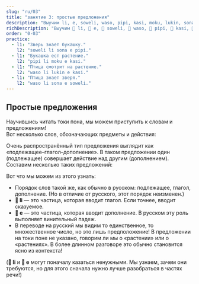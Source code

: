 ```yaml
---
slug: "ru/03"
title: "занятие 3: простые предложения"
description: "Выучим li, e, soweli, waso, pipi, kasi, moku, lukin, sona!"
richDescription: "Выучим 󱤧 li, 󱤉 e, 󱥢 soweli, 󱥴 waso, 󱥑 pipi, 󱤗 kasi, 󱤶 moku, 󱤮 lukin, 󱥡 sona!"
order: "0-03"
practice:
  - l1: "Зверь знает букашку."
    l2: "soweli li sona e pipi."
  - l1: "Букашка ест растение."
    l2: "pipi li moku e kasi."
  - l1: "Птица смотрит на растение."
    l2: "waso li lukin e kasi."
  - l1: "Птица знает зверя."
    l2: "waso li sona e soweli."
---
```



## Простые предложения

Научившись читать токи пона, мы можем приступить к словам и предложениям!  
Вот несколько слов, обозначающих предметы и действия:

<List>
  <Word sl="soweli" m="зверь, наземное животное, например кошка, собака, корова, мышь, слон" />
  <Word sl="waso" m="птица, например голубь, гусь, сова" />
  <Word sl="pipi" m="букашка, например жук, муравей, бабочка, паук" />
  <Word sl="kasi" m="растение, например клевер, берёза, кактус, мох" />
  <Word sl="moku" m="потреблять" />
  <Word sl="lukin" m="видеть" />
  <Word sl="sona" m="знать" />
</List>

Очень распространённый тип предложения выглядит как «подлежащее–глагол–дополнение». В таком предложении один (подлежащее) совершает действие над другим (дополнением). Составим несколько таких предложений:

<List>
  <Sentence sl="soweli li moku e kasi." m="Зверь ест растения." />
  <Sentence sl="waso li moku e pipi." m="Птица ест букашек." />
  <Sentence sl="pipi li lukin e soweli." m="Букашка видит зверя." />
  <Sentence sl="waso li sona e kasi." m="Птица знает дерево." />
</List>

Вот что мы можем из этого узнать:

- Порядок слов такой же, как обычно в русском: подлежащее, глагол, дополнение. (Но в отличие от русского, этот порядок неизменен.)
- **󱤧 li** — это частица, которая вводит глагол. Если точнее, вводит сказуемое.
- **󱤉 e** — это частица, которая вводит дополнение. В русском эту роль выполняет винительный падеж.
- В переводе на русский мы видим то единственное, то множественное число, но это лишь предположение! В предложении на токи поне не указано, говорим ли мы о «растении» или о «растениях». В более длинном разговоре это обычно становится ясно из контекста!

(**󱤧 li** и **󱤉 e** могут поначалу казаться ненужными. Мы узнаем, зачем они требуются, но для этого сначала нужно лучше разобраться в частях речи!)

<Practice exercises={frontmatter.practice} client:load />
